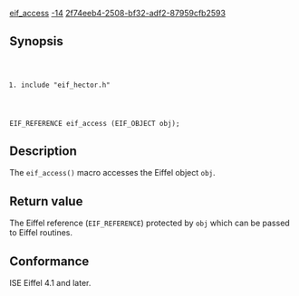 [[Property:title|eif_access]]
[[Property:weight|-14]]
[[Property:uuid|2f74eeb4-2508-bf32-adf2-87959cfb2593]]
==Synopsis==
<code lang="text">
#include "eif_hector.h"

EIF_REFERENCE eif_access (EIF_OBJECT obj);
</code>

==Description==
The <code lang="text">eif_access()</code> macro accesses the Eiffel object <code lang="text">obj</code>. 

==Return value==
The Eiffel reference (<code lang="text">EIF_REFERENCE</code>) protected by <code lang="text">obj</code> which can be passed to Eiffel routines. 

==Conformance==
ISE Eiffel 4.1 and later. 


{{SeeAlso| <br/>
[[Reference for `eif_wean']]<br/>
[[eif_adopt]]<br/>
[[eif_protect]] }}




